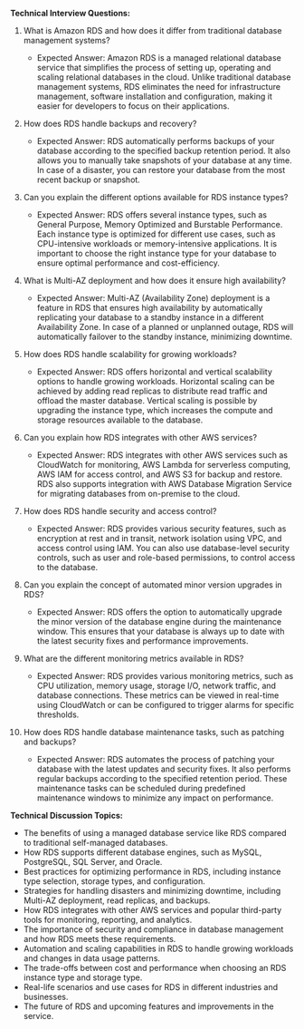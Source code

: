 

**Technical Interview Questions:**

1. What is Amazon RDS and how does it differ from traditional database management systems?
    * Expected Answer: Amazon RDS is a managed relational database service that simplifies the process of setting up, operating and scaling relational databases in the cloud. Unlike traditional database management systems, RDS eliminates the need for infrastructure management, software installation and configuration, making it easier for developers to focus on their applications.

2. How does RDS handle backups and recovery?
    * Expected Answer: RDS automatically performs backups of your database according to the specified backup retention period. It also allows you to manually take snapshots of your database at any time. In case of a disaster, you can restore your database from the most recent backup or snapshot.

3. Can you explain the different options available for RDS instance types?
    * Expected Answer: RDS offers several instance types, such as General Purpose, Memory Optimized and Burstable Performance. Each instance type is optimized for different use cases, such as CPU-intensive workloads or memory-intensive applications. It is important to choose the right instance type for your database to ensure optimal performance and cost-efficiency.

4. What is Multi-AZ deployment and how does it ensure high availability?
    * Expected Answer: Multi-AZ (Availability Zone) deployment is a feature in RDS that ensures high availability by automatically replicating your database to a standby instance in a different Availability Zone. In case of a planned or unplanned outage, RDS will automatically failover to the standby instance, minimizing downtime.

5. How does RDS handle scalability for growing workloads?
    * Expected Answer: RDS offers horizontal and vertical scalability options to handle growing workloads. Horizontal scaling can be achieved by adding read replicas to distribute read traffic and offload the master database. Vertical scaling is possible by upgrading the instance type, which increases the compute and storage resources available to the database.

6. Can you explain how RDS integrates with other AWS services?
    * Expected Answer: RDS integrates with other AWS services such as CloudWatch for monitoring, AWS Lambda for serverless computing, AWS IAM for access control, and AWS S3 for backup and restore. RDS also supports integration with AWS Database Migration Service for migrating databases from on-premise to the cloud.

7. How does RDS handle security and access control?
    * Expected Answer: RDS provides various security features, such as encryption at rest and in transit, network isolation using VPC, and access control using IAM. You can also use database-level security controls, such as user and role-based permissions, to control access to the database.

8. Can you explain the concept of automated minor version upgrades in RDS?
    * Expected Answer: RDS offers the option to automatically upgrade the minor version of the database engine during the maintenance window. This ensures that your database is always up to date with the latest security fixes and performance improvements.

9. What are the different monitoring metrics available in RDS?
    * Expected Answer: RDS provides various monitoring metrics, such as CPU utilization, memory usage, storage I/O, network traffic, and database connections. These metrics can be viewed in real-time using CloudWatch or can be configured to trigger alarms for specific thresholds.

10. How does RDS handle database maintenance tasks, such as patching and backups?
    * Expected Answer: RDS automates the process of patching your database with the latest updates and security fixes. It also performs regular backups according to the specified retention period. These maintenance tasks can be scheduled during predefined maintenance windows to minimize any impact on performance.

**Technical Discussion Topics:**
* The benefits of using a managed database service like RDS compared to traditional self-managed databases.
* How RDS supports different database engines, such as MySQL, PostgreSQL, SQL Server, and Oracle.
* Best practices for optimizing performance in RDS, including instance type selection, storage types, and configuration.
* Strategies for handling disasters and minimizing downtime, including Multi-AZ deployment, read replicas, and backups.
* How RDS integrates with other AWS services and popular third-party tools for monitoring, reporting, and analytics.
* The importance of security and compliance in database management and how RDS meets these requirements.
* Automation and scaling capabilities in RDS to handle growing workloads and changes in data usage patterns.
* The trade-offs between cost and performance when choosing an RDS instance type and storage type.
* Real-life scenarios and use cases for RDS in different industries and businesses.
* The future of RDS and upcoming features and improvements in the service.